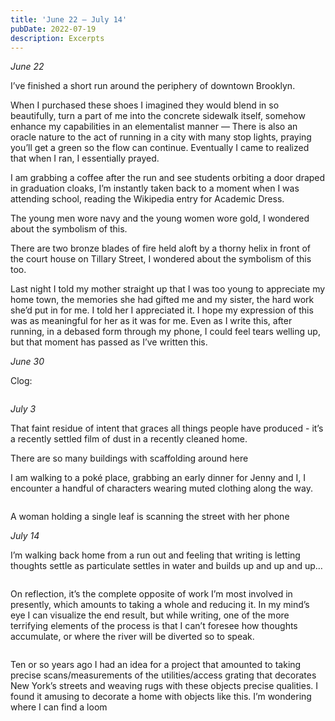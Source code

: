 ```yaml
---
title: 'June 22 – July 14'
pubDate: 2022-07-19
description: Excerpts
---
```


*June 22*

I’ve finished a short run around the periphery of downtown Brooklyn.

When I purchased these shoes I imagined they would blend in so beautifully, turn a part of me into the concrete sidewalk itself, somehow enhance my capabilities in an elementalist manner — There is also an oracle nature to the act of running in a city with many stop lights, praying you’ll get a green so the flow can continue. Eventually I came to realized that when I ran, I essentially prayed.

I am grabbing a coffee after the run and see students orbiting a door draped in graduation cloaks, I’m instantly taken back to a moment when I was attending school, reading the Wikipedia entry for Academic Dress.

The young men wore navy and the young women wore gold, I wondered about the symbolism of this.

There are two bronze blades of fire held aloft by a thorny helix in front of the court house on Tillary Street, I wondered about the symbolism of this too.

Last night I told my mother straight up that I was too young to appreciate my home town, the memories she had gifted me and my sister, the hard work she’d put in for me. I told her I appreciated it. I hope my expression of this was as meaningful for her as it was for me. Even as I write this, after running, in a debased form through my phone, I could feel tears welling up, but that moment has passed as I’ve written this.

*June 30*

Clog:

<Image src={Photo1} alt=""/>

*July 3*

That faint residue of intent that graces all things people have produced - it’s a recently settled film of dust in a recently cleaned home.

There are so many buildings with scaffolding around here

I am walking to a poké place, grabbing an early dinner for Jenny and I, I encounter a handful of characters wearing muted clothing along the way.

<Image src={Photo2} alt=""/>

A woman holding a single leaf is scanning the street with her phone


*July 14*

I’m walking back home from a run out and feeling that writing is letting thoughts settle as particulate settles in water and builds up and up and up…

<Image src={Photo3} alt=""/>

On reflection, it’s the complete opposite of work I’m most involved in presently, which amounts to taking a whole and reducing it. In my mind’s eye I can visualize the end result, but while writing, one of the more terrifying elements of the process is that I can’t foresee how thoughts accumulate, or where the river will be diverted so to speak.

<Image src={Photo4} alt=""/>

Ten or so years ago I had an idea for a project that amounted to taking precise scans/measurements of the utilities/access grating that decorates New York’s streets and weaving rugs with these objects precise qualities. I found it amusing to decorate a home with objects like this. I’m wondering where I can find a loom